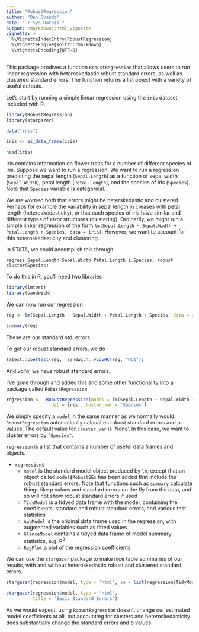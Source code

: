 ```yaml
---
title: "RobustRegression"
author: "Dan Ovando"
date: "`r Sys.Date()`"
output: rmarkdown::html_vignette
vignette: >
  %\VignetteIndexEntry{RobustRegression}
  %\VignetteEngine{knitr::rmarkdown}
  %\VignetteEncoding{UTF-8}
---
```


This package prodives a function `RobustRegression` that allows users to run linear regression with heteroskedastic robust standard errors, as well as clustered standard errors. The function returns a list object with a variety of useful outputs.

Let's start by running a simple linear regression using the `iris` dataset included with R.

```r
library(RobustRegression)
library(stargazer)

data("iris")

iris <- as_data_frame(iris)

head(iris)

```

Iris contains information on flower traits for a number of different species of iris. Suppose we want to run a regression. We want to run a regression predicting the sepal length (`Sepal.Length`) as a function of sepal width (`Sepal.Width`), petal length (`Petal.Length`), and the species of iris (`Species`). Note that `Species` variable is categorical. 

We are worried both that errors might be heterskedastic and clustered. Perhaps for example the variability in sepal length in creases with petal length (heteroskedasticity), or that each species of iris have similar and different types of error structures (clustering). Ordinarily, we might run a simple linear regression of the form ` lm(Sepal.Length ~ Sepal.Width + Petal.Length + Species, data = iris)`. However, we want to account for this heteroskedasticity and clustering. 

In STATA, we could accomplish this through 

`regress Sepal.Length Sepal.Width Petal.Length i.Species, robust cluster(Species)`


To do this in R, you'll need two libraries

```r
library(lmtest)
library(sandwich)
```

We can now run our regression 

```r
reg <- lm(Sepal.Length ~ Sepal.Width + Petal.Length + Species, data = iris)

summary(reg)

```

These are our standard std. errors. 

To get our robust standard errors, we do 

```r

lmtest::coeftest(reg,  sandwich::vcovHC(reg, "HC1"))

```
And *voila*, we have robust standard errors. 

I've gone through and added this and some other functionality into a package called `RobustRegression`

```r
regression <-  RobustRegression(model = lm(Sepal.Length ~ Sepal.Width + Petal.Length + Species, data = iris),
                 dat = iris, cluster_var = 'Species')
```

We simply specify a `model` in the same manner as we normally would. `RobustRegression` automatically calcualtes robust standard errors and p values. The default value for `cluster_var` is 'None'. In this case, we want to cluster errors by `"Species"`. 


`regression` is a list that contains a number of useful data frames and objects. 

  * `regression$`
    * `model` is the standard model object produced by `lm`, except that an object called `model$RobustSEs` has been added that include the robust standard errors. Note that functions such as `summary` calculate things like p values and standard errors on the fly from the data, and so will not show robust standard errors if used
    * `TidyModel` is a tidyed data frame with the model, containing the coefficients, standard and robust standard errors, and various test statistics
    * `AugModel` is the original data frame used in the regression, with augmented variables such as fitted values
    * `GlanceModel` contains a tidyed data frame of model summary statistics, e.g. R^2^
    * `RegPlot` a plot of the regression coefficients
    
We can use the `stargazer` package to make nice table summaries of our results, with and without heteroskedastic robust and clustered standard errors. 

```r


stargazer(regression$model, type = 'html', se = list(regression$TidyModel$RobustSE), p = list(regression$TidyModel$RobustPvalue), t.auto = T, p.auto = T, title = 'Robust and Clustered Standard Errors')

stargazer(regression$model, type = 'html', 
          title = 'Basic Standard Errors')

```

As we would expect, using `RobustRegression` doesn't change our estimated model coefficients at all, but accounting for clusters and heteroskedasticity does substantially change the standard errors and p values
